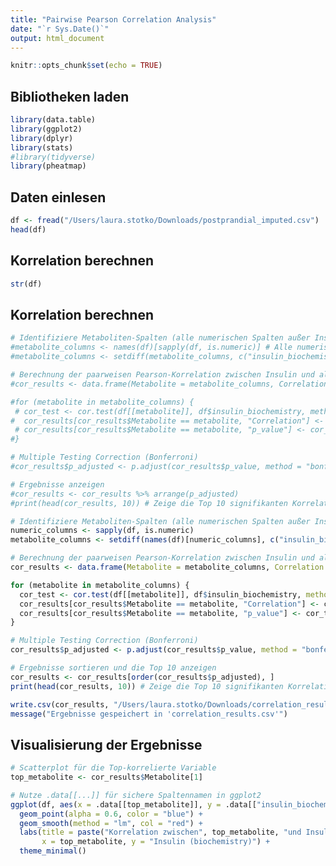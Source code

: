 ```yaml
---
title: "Pairwise Pearson Correlation Analysis"
date: "`r Sys.Date()`"
output: html_document
---
```


```r
knitr::opts_chunk$set(echo = TRUE)
```


## Bibliotheken laden
```r
library(data.table)
library(ggplot2)
library(dplyr)
library(stats)
#library(tidyverse)
library(pheatmap)
```

## Daten einlesen
```r
df <- fread("/Users/laura.stotko/Downloads/postprandial_imputed.csv")
head(df)
```

## Korrelation berechnen

```r
str(df)
```

## Korrelation berechnen
```r
# Identifiziere Metaboliten-Spalten (alle numerischen Spalten außer Insulin)
#metabolite_columns <- names(df)[sapply(df, is.numeric)] # Alle numerischen Spalten
#metabolite_columns <- setdiff(metabolite_columns, c("insulin_biochemistry", "V1", "subject", "challenge_time", "challenge"))

# Berechnung der paarweisen Pearson-Korrelation zwischen Insulin und allen Metaboliten
#cor_results <- data.frame(Metabolite = metabolite_columns, Correlation = NA, p_value = NA)

#for (metabolite in metabolite_columns) {
 # cor_test <- cor.test(df[[metabolite]], df$insulin_biochemistry, method = "pearson")
#  cor_results[cor_results$Metabolite == metabolite, "Correlation"] <- cor_test$estimate
 # cor_results[cor_results$Metabolite == metabolite, "p_value"] <- cor_test$p.value
#}

# Multiple Testing Correction (Bonferroni)
#cor_results$p_adjusted <- p.adjust(cor_results$p_value, method = "bonferroni")

# Ergebnisse anzeigen
#cor_results <- cor_results %>% arrange(p_adjusted)
#print(head(cor_results, 10)) # Zeige die Top 10 signifikanten Korrelationen
```

```r
# Identifiziere Metaboliten-Spalten (alle numerischen Spalten außer Insulin und andere nicht relevante Spalten)
numeric_columns <- sapply(df, is.numeric)
metabolite_columns <- setdiff(names(df)[numeric_columns], c("insulin_biochemistry", "V1", "subject", "challenge_time", "challenge"))

# Berechnung der paarweisen Pearson-Korrelation zwischen Insulin und allen Metaboliten
cor_results <- data.frame(Metabolite = metabolite_columns, Correlation = NA, p_value = NA)

for (metabolite in metabolite_columns) {
  cor_test <- cor.test(df[[metabolite]], df$insulin_biochemistry, method = "pearson")
  cor_results[cor_results$Metabolite == metabolite, "Correlation"] <- cor_test$estimate
  cor_results[cor_results$Metabolite == metabolite, "p_value"] <- cor_test$p.value
}

# Multiple Testing Correction (Bonferroni)
cor_results$p_adjusted <- p.adjust(cor_results$p_value, method = "bonferroni")

# Ergebnisse sortieren und die Top 10 anzeigen
cor_results <- cor_results[order(cor_results$p_adjusted), ]
print(head(cor_results, 10)) # Zeige die Top 10 signifikanten Korrelationen
```


```r
write.csv(cor_results, "/Users/laura.stotko/Downloads/correlation_results.csv", row.names = FALSE)
message("Ergebnisse gespeichert in 'correlation_results.csv'")
```

## Visualisierung der Ergebnisse
```r
# Scatterplot für die Top-korrelierte Variable
top_metabolite <- cor_results$Metabolite[1]

# Nutze .data[[...]] für sichere Spaltennamen in ggplot2
ggplot(df, aes(x = .data[[top_metabolite]], y = .data[["insulin_biochemistry"]])) +
  geom_point(alpha = 0.6, color = "blue") +
  geom_smooth(method = "lm", col = "red") +
  labs(title = paste("Korrelation zwischen", top_metabolite, "und Insulin"),
       x = top_metabolite, y = "Insulin (biochemistry)") +
  theme_minimal()
```
